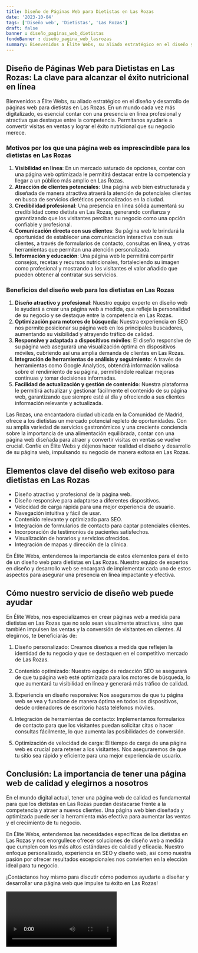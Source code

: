 ```yaml
---
title: Diseño de Páginas Web para Dietistas en Las Rozas
date: '2023-10-04'
tags: ['Diseño web', 'Dietistas', 'Las Rozas']
draft: false
banner : diseño_paginas_web_dietistas
fondoBanner : diseño_pagina_web_lasrozas
summary: Bienvenidos a Élite Webs, su aliado estratégico en el diseño y desarrollo de páginas web para dietistas en Las Rozas. En un mundo cada vez más digitalizado, es esencial contar con una presencia en línea profesional y atractiva que destaque entre la competencia. Permítanos ayudarle a convertir visitas en ventas y lograr el éxito nutricional que su negocio merece.
---
```


## Diseño de Páginas Web para Dietistas en Las Rozas: La clave para alcanzar el éxito nutricional en línea

Bienvenidos a Élite Webs, su aliado estratégico en el diseño y desarrollo de páginas web para dietistas en Las Rozas. En un mundo cada vez más digitalizado, es esencial contar con una presencia en línea profesional y atractiva que destaque entre la competencia. Permítanos ayudarle a convertir visitas en ventas y lograr el éxito nutricional que su negocio merece.

### Motivos por los que una página web es imprescindible para los dietistas en Las Rozas

1. **Visibilidad en línea**: En un mercado saturado de opciones, contar con una página web optimizada le permitirá destacar entre la competencia y llegar a un público más amplio en Las Rozas. 
2. **Atracción de clientes potenciales**: Una página web bien estructurada y diseñada de manera atractiva atraerá la atención de potenciales clientes en busca de servicios dietéticos personalizados en la ciudad.
3. **Credibilidad profesional**: Una presencia en línea sólida aumentará su credibilidad como dietista en Las Rozas, generando confianza y garantizando que los visitantes perciban su negocio como una opción confiable y profesional.
4. **Comunicación directa con sus clientes**: Su página web le brindará la oportunidad de establecer una comunicación interactiva con sus clientes, a través de formularios de contacto, consultas en línea, y otras herramientas que permitan una atención personalizada.
5. **Información y educación**: Una página web le permitirá compartir consejos, recetas y recursos nutricionales, fortaleciendo su imagen como profesional y mostrando a los visitantes el valor añadido que pueden obtener al contratar sus servicios.

### Beneficios del diseño web para los dietistas en Las Rozas

1. **Diseño atractivo y profesional**: Nuestro equipo experto en diseño web le ayudará a crear una página web a medida, que refleje la personalidad de su negocio y se destaque entre la competencia en Las Rozas.
2. **Optimización para motores de búsqueda**: Nuestra experiencia en SEO nos permite posicionar su página web en los principales buscadores, aumentando su visibilidad y atrayendo tráfico de calidad.
3. **Responsive y adaptada a dispositivos móviles**: El diseño responsive de su página web asegurará una visualización óptima en dispositivos móviles, cubriendo así una amplia demanda de clientes en Las Rozas.
4. **Integración de herramientas de análisis y seguimiento**: A través de herramientas como Google Analytics, obtendrá información valiosa sobre el rendimiento de su página, permitiéndole realizar mejoras continuas y tomar decisiones informadas.
5. **Facilidad de actualización y gestión de contenido**: Nuestra plataforma le permitirá actualizar y gestionar fácilmente el contenido de su página web, garantizando que siempre esté al día y ofreciendo a sus clientes información relevante y actualizada.

Las Rozas, una encantadora ciudad ubicada en la Comunidad de Madrid, ofrece a los dietistas un mercado potencial repleto de oportunidades. Con su amplia variedad de servicios gastronómicos y una creciente conciencia sobre la importancia de una alimentación equilibrada, contar con una página web diseñada para atraer y convertir visitas en ventas se vuelve crucial. Confíe en Élite Webs y déjenos hacer realidad el diseño y desarrollo de su página web, impulsando su negocio de manera exitosa en Las Rozas.

<GifSeo />

<Cta />

## Elementos clave del diseño web exitoso para dietistas en Las Rozas

- Diseño atractivo y profesional de la página web.
- Diseño responsive para adaptarse a diferentes dispositivos.
- Velocidad de carga rápida para una mejor experiencia de usuario.
- Navegación intuitiva y fácil de usar.
- Contenido relevante y optimizado para SEO.
- Integración de formularios de contacto para captar potenciales clientes.
- Incorporación de testimonios de pacientes satisfechos.
- Visualización de horarios y servicios ofrecidos.
- Integración de mapas y dirección de la clínica.

En Élite Webs, entendemos la importancia de estos elementos para el éxito de un diseño web para dietistas en Las Rozas. Nuestro equipo de expertos en diseño y desarrollo web se encargará de implementar cada uno de estos aspectos para asegurar una presencia en línea impactante y efectiva.

## Cómo nuestro servicio de diseño web puede ayudar

En Élite Webs, nos especializamos en crear páginas web a medida para dietistas en Las Rozas que no solo sean visualmente atractivas, sino que también impulsen las ventas y la conversión de visitantes en clientes. Al elegirnos, te beneficiarás de:

1. Diseño personalizado: Creamos diseños a medida que reflejen la identidad de tu negocio y que se destaquen en el competitivo mercado de Las Rozas.

2. Contenido optimizado: Nuestro equipo de redacción SEO se asegurará de que tu página web esté optimizada para los motores de búsqueda, lo que aumentará tu visibilidad en línea y generará más tráfico de calidad.

3. Experiencia en diseño responsive: Nos aseguramos de que tu página web se vea y funcione de manera óptima en todos los dispositivos, desde ordenadores de escritorio hasta teléfonos móviles.

4. Integración de herramientas de contacto: Implementamos formularios de contacto para que los visitantes puedan solicitar citas o hacer consultas fácilmente, lo que aumenta las posibilidades de conversión.

5. Optimización de velocidad de carga: El tiempo de carga de una página web es crucial para retener a los visitantes. Nos aseguraremos de que tu sitio sea rápido y eficiente para una mejor experiencia de usuario.

## Conclusión: La importancia de tener una página web de calidad y elegirnos a nosotros

En el mundo digital actual, tener una página web de calidad es fundamental para que los dietistas en Las Rozas puedan destacarse frente a la competencia y atraer a nuevos clientes. Una página web bien diseñada y optimizada puede ser la herramienta más efectiva para aumentar las ventas y el crecimiento de tu negocio.

En Élite Webs, entendemos las necesidades específicas de los dietistas en Las Rozas y nos enorgullece ofrecer soluciones de diseño web a medida que cumplen con los más altos estándares de calidad y eficacia. Nuestro enfoque personalizado, experiencia en SEO y diseño web, así como nuestra pasión por ofrecer resultados excepcionales nos convierten en la elección ideal para tu negocio.

¡Contáctanos hoy mismo para discutir cómo podemos ayudarte a diseñar y desarrollar una página web que impulse tu éxito en Las Rozas!

<Video />

<CtaBot job='Dietistas' city='Las Rozas'/>

<Gmaps query='Las Rozas+españa+maps' />